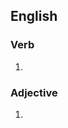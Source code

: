==English==

===Verb===
{{head|en|verb form}}

# {{en-past of|radiate}}

===Adjective===
{{en-adj}}

# {{lb|en|botany}} {{synonym of|en|radiate}}